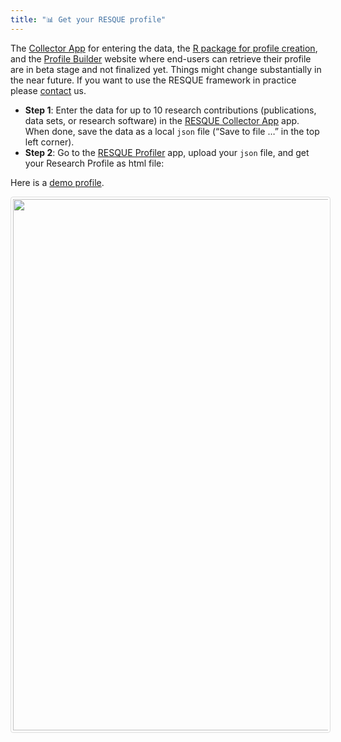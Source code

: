 ```yaml
---
title: "📊 Get your RESQUE profile"
---
```


::: {.callout-warning}
The [Collector App](https://resque-framework.github.io/collector-app/) for entering the data, the [R package for profile creation](https://github.com/RESQUE-Framework/RESQUER), and the [Profile Builder](https://shiny.psy.lmu.de/felix/RESQUE_profile/) website where end-users can retrieve their profile are in beta stage and not finalized yet.
Things might change substantially in the near future. If you want to use the RESQUE framework in practice please [contact](/team.qmd) us.
:::

- **Step 1**: Enter the data for up to 10 research contributions (publications, data sets, or research software) in the [RESQUE Collector App](https://resque-framework.github.io/collector-app) app. When done, save the data as a local `json` file ("Save to file ..." in the top left corner).
- **Step 2**: Go to the [RESQUE Profiler](https://shiny.psy.lmu.de/felix/RESQUE_profile/) app, upload your `json` file, and get your Research Profile as html file:
 

Here is a [demo profile](/includes/demo_profile.html).


<img src="images/RESQUE_profile.png" style="border: 1px solid #ddd; border-radius: 4px; padding: 3px; width: 850px;">

